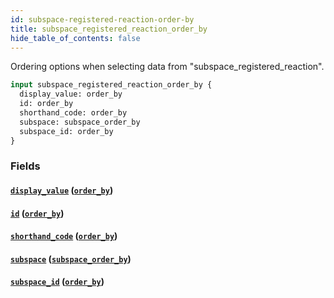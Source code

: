 ```yaml
---
id: subspace-registered-reaction-order-by
title: subspace_registered_reaction_order_by
hide_table_of_contents: false
---
```



Ordering options when selecting data from "subspace_registered_reaction".

```graphql
input subspace_registered_reaction_order_by {
  display_value: order_by
  id: order_by
  shorthand_code: order_by
  subspace: subspace_order_by
  subspace_id: order_by
}
```


### Fields

#### [`display_value`](#) ([`order_by`](../enums/order-by))




#### [`id`](#) ([`order_by`](../enums/order-by))




#### [`shorthand_code`](#) ([`order_by`](../enums/order-by))




#### [`subspace`](#) ([`subspace_order_by`](../inputs/subspace-order-by))




#### [`subspace_id`](#) ([`order_by`](../enums/order-by))






